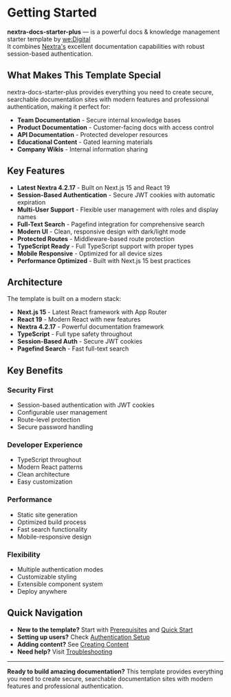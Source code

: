 
# Getting Started

<StyledText className="primary-highlighted-text">**nextra-docs-starter-plus**</StyledText> — is a powerful docs & knowledge management starter template by [we:Digital](https://github.com/we-digital)\
It combines [Nextra's](https://nextra.site/docs) excellent documentation capabilities with robust session-based authentication.

## What Makes This Template Special

nextra-docs-starter-plus provides everything you need to create secure, searchable documentation sites with modern features and professional authentication, making it perfect for:

- **Team Documentation** - Secure internal knowledge bases
- **Product Documentation** - Customer-facing docs with access control
- **API Documentation** - Protected developer resources
- **Educational Content** - Gated learning materials
- **Company Wikis** - Internal information sharing

## Key Features

- **Latest Nextra 4.2.17** - Built on Next.js 15 and React 19
- **Session-Based Authentication** - Secure JWT cookies with automatic expiration  
- **Multi-User Support** - Flexible user management with roles and display names
- **Full-Text Search** - Pagefind integration for comprehensive search
- **Modern UI** - Clean, responsive design with dark/light mode
- **Protected Routes** - Middleware-based route protection
- **TypeScript Ready** - Full TypeScript support with proper types
- **Mobile Responsive** - Optimized for all device sizes
- **Performance Optimized** - Built with Next.js 15 best practices

## Architecture

The template is built on a modern stack:

- **Next.js 15** - Latest React framework with App Router
- **React 19** - Modern React with new features
- **Nextra 4.2.17** - Powerful documentation framework
- **TypeScript** - Full type safety throughout
- **Session-Based Auth** - Secure JWT cookies
- **Pagefind Search** - Fast full-text search

## Key Benefits

### Security First
- Session-based authentication with JWT cookies
- Configurable user management
- Route-level protection
- Secure password handling

### Developer Experience
- TypeScript throughout
- Modern React patterns
- Clean architecture
- Easy customization

### Performance
- Static site generation
- Optimized build process
- Fast search functionality
- Mobile-responsive design

### Flexibility
- Multiple authentication modes
- Customizable styling
- Extensible component system
- Deploy anywhere

## Quick Navigation

- **New to the template?** Start with [Prerequisites](/installation/prerequisites) and [Quick Start](/installation/quick_start)
- **Setting up users?** Check [Authentication Setup](/installation/authentication_setup)
- **Adding content?** See [Creating Content](/installation/creating_content)
- **Need help?** Visit [Troubleshooting](/troubleshooting)

---

**Ready to build amazing documentation?** This template provides everything you need to create secure, searchable documentation sites with modern features and professional authentication. 